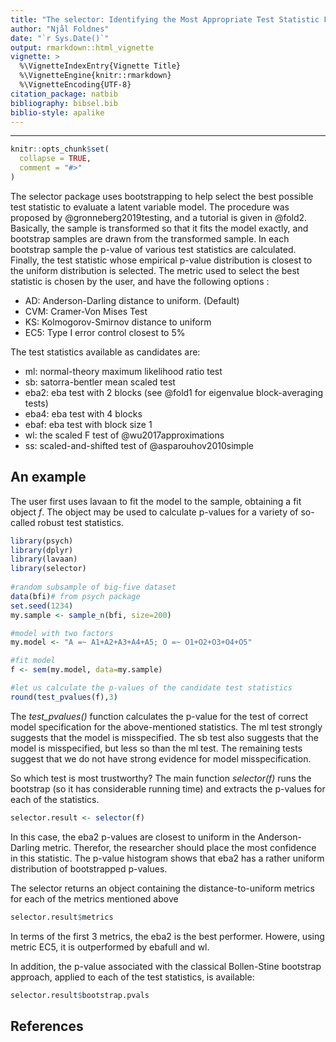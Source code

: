 ```yaml
---
title: "The selector: Identifying the Most Appropriate Test Statistic For Assessing Model Fit"
author: "Njål Foldnes"
date: "`r Sys.Date()`"
output: rmarkdown::html_vignette
vignette: >
  %\VignetteIndexEntry{Vignette Title}
  %\VignetteEngine{knitr::rmarkdown}
  %\VignetteEncoding{UTF-8}
citation_package: natbib
bibliography: bibsel.bib
biblio-style: apalike
---
```


---

```r
knitr::opts_chunk$set(
  collapse = TRUE,
  comment = "#>"
)
```

The selector package uses bootstrapping to help select the best possible test statistic to 
evaluate a latent variable model. The procedure was proposed by @gronneberg2019testing, and a tutorial is given in @fold2. Basically, the sample is transformed so that it fits the model exactly, and bootstrap samples are drawn from the transformed sample. In each bootstrap sample the p-value of various test statistics are calculated. Finally, the test statistic whose empirical p-value distribution is closest to the uniform distribution is selected. The metric used to select the best statistic is chosen by the user, and have the following options :

* AD: Anderson-Darling distance to uniform. (Default)
* CVM: Cramer-Von Mises Test
* KS: Kolmogorov-Smirnov distance to uniform
* EC5: Type I error control closest to 5\%

The test statistics available as candidates are:

* ml: normal-theory maximum likelihood ratio test
* sb: satorra-bentler mean scaled test
* eba2: eba test with 2 blocks (see @fold1 for eigenvalue block-averaging tests)
* eba4: eba test with 4 blocks 
* ebaf: eba test with block size 1
* wl: the scaled F test of @wu2017approximations
* ss: scaled-and-shifted test of @asparouhov2010simple




## An example

The user first uses lavaan to fit the model to the sample, obtaining a fit object $f$.
The object may be used to calculate p-values for a variety of so-called robust test statistics.
```r
library(psych)
library(dplyr)
library(lavaan)
library(selector)
                
#random subsample of big-five dataset
data(bfi)# from psych package
set.seed(1234)
my.sample <- sample_n(bfi, size=200)

#model with two factors
my.model <- "A =~ A1+A2+A3+A4+A5; O =~ O1+O2+O3+O4+O5"

#fit model
f <- sem(my.model, data=my.sample)

#let us calculate the p-values of the candidate test statistics
round(test_pvalues(f),3)
```

The *test_pvalues()* function calculates the p-value for the test of correct model specification for the above-mentioned statistics.
The ml test strongly suggests that the model is misspecified.
The sb test also suggests that the model is misspecified, but less so than the ml test.
The remaining tests suggest that we do not have strong evidence for model misspecification.


So which test is most trustworthy? The main function *selector(f)* runs the bootstrap (so it has considerable running time) and extracts the p-values for each of the statistics.

```r
selector.result <- selector(f)
```

In this case, the eba2 p-values are closest to uniform in the Anderson-Darling metric.
Therefor, the researcher should place the most confidence in this statistic. The p-value histogram shows that eba2 has a rather uniform distribution of bootstrapped p-values. 


The selector returns an object containing the distance-to-uniform metrics for each of the metrics mentioned above

```r
selector.result$metrics
```
In terms of the first 3 metrics, the eba2 is the best performer. Howere, using metric EC5, 
it is outperformed by ebafull and wl. 

In addition, the p-value associated with the classical Bollen-Stine bootstrap approach, applied to each of the test statistics, is available:
```r
selector.result$bootstrap.pvals
```



## References


